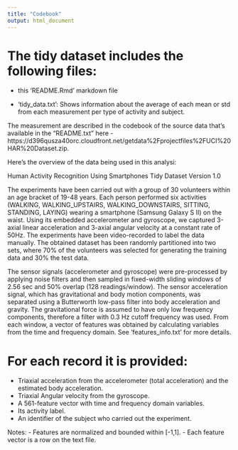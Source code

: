 ```yaml
---
title: "Codebook"
output: html_document
---
```


The tidy dataset includes the following files:
=========================================

- this 'README.Rmd' markdown file

- 'tidy_data.txt': Shows information about the average of each mean or std from each measurement per type of activity and subject. 

The measurement are described in the codebook of the source data that's available in the "README.txt" here - https://d396qusza40orc.cloudfront.net/getdata%2Fprojectfiles%2FUCI%20HAR%20Dataset.zip. 


Here's the overview of the data being used in this analysi:

Human Activity Recognition Using Smartphones Tidy Dataset
Version 1.0

The experiments have been carried out with a group of 30 volunteers within an age bracket of 19-48 years. Each person performed six activities (WALKING, WALKING_UPSTAIRS, WALKING_DOWNSTAIRS, SITTING, STANDING, LAYING) wearing a smartphone (Samsung Galaxy S II) on the waist. Using its embedded accelerometer and gyroscope, we captured 3-axial linear acceleration and 3-axial angular velocity at a constant rate of 50Hz. The experiments have been video-recorded to label the data manually. The obtained dataset has been randomly partitioned into two sets, where 70% of the volunteers was selected for generating the training data and 30% the test data. 

The sensor signals (accelerometer and gyroscope) were pre-processed by applying noise filters and then sampled in fixed-width sliding windows of 2.56 sec and 50% overlap (128 readings/window). The sensor acceleration signal, which has gravitational and body motion components, was separated using a Butterworth low-pass filter into body acceleration and gravity. The gravitational force is assumed to have only low frequency components, therefore a filter with 0.3 Hz cutoff frequency was used. From each window, a vector of features was obtained by calculating variables from the time and frequency domain. See 'features_info.txt' for more details. 

For each record it is provided:
======================================

- Triaxial acceleration from the accelerometer (total acceleration) and the estimated body acceleration.
- Triaxial Angular velocity from the gyroscope. 
- A 561-feature vector with time and frequency domain variables. 
- Its activity label. 
- An identifier of the subject who carried out the experiment.

Notes: 
- Features are normalized and bounded within [-1,1].
- Each feature vector is a row on the text file.
